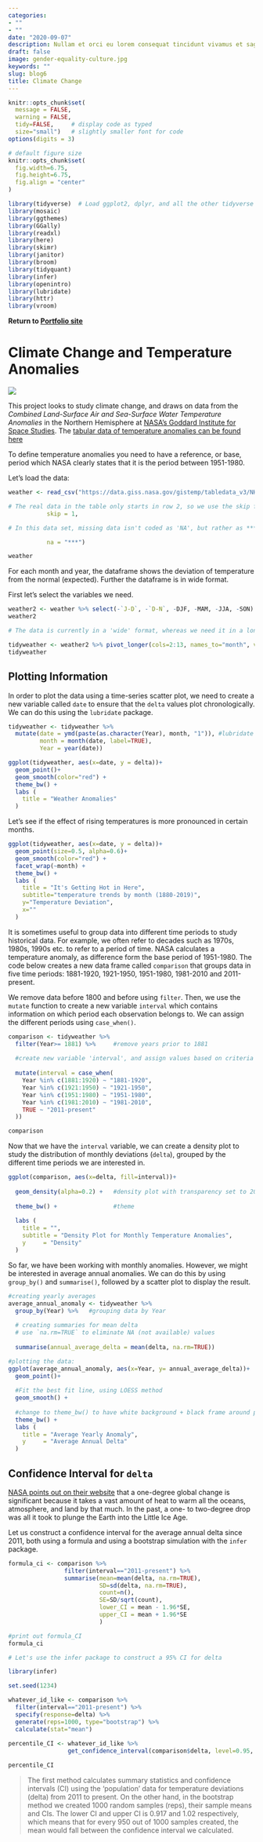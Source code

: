```yaml
---
categories:
- ""
- ""
date: "2020-09-07"
description: Nullam et orci eu lorem consequat tincidunt vivamus et sagittis magna sed nunc rhoncus condimentum sem. In efficitur ligula tate urna. Maecenas massa sed magna lacinia magna pellentesque lorem ipsum dolor. Nullam et orci eu lorem consequat tincidunt. Vivamus et sagittis tempus.
draft: false
image: gender-equality-culture.jpg
keywords: ""
slug: blog6
title: Climate Change
---
```



```r
knitr::opts_chunk$set(
  message = FALSE, 
  warning = FALSE, 
  tidy=FALSE,     # display code as typed
  size="small")   # slightly smaller font for code
options(digits = 3)

# default figure size
knitr::opts_chunk$set(
  fig.width=6.75, 
  fig.height=6.75,
  fig.align = "center"
)
```


```r
library(tidyverse)  # Load ggplot2, dplyr, and all the other tidyverse packages
library(mosaic)
library(ggthemes)
library(GGally)
library(readxl)
library(here)
library(skimr)
library(janitor)
library(broom)
library(tidyquant)
library(infer)
library(openintro)
library(lubridate)
library(httr)
library(vroom)
```

**Return to [Portfolio site](https://johanna-jeffery-portfolio.netlify.app)**

# Climate Change and Temperature Anomalies

![](/Users/Johanna 1/Documents/Academics/LBS/Term 1/Applied Statistics/Git/my_website2/my_website/Images_test/climate-change.jpg)

This project looks to study climate change, and draws on data from the *Combined Land-Surface Air and Sea-Surface Water Temperature Anomalies* in the Northern Hemisphere at [NASA's Goddard Institute for Space Studies](https://data.giss.nasa.gov/gistemp). The [tabular data of temperature anomalies can be found here](https://data.giss.nasa.gov/gistemp/tabledata_v3/NH.Ts+dSST.txt)

To define temperature anomalies you need to have a reference, or base, period which NASA clearly states that it is the period between 1951-1980.

Let's load the data:

```r

weather <- read_csv("https://data.giss.nasa.gov/gistemp/tabledata_v3/NH.Ts+dSST.csv", 

# The real data in the table only starts in row 2, so we use the skip function to skip one row
           skip = 1, 

# In this data set, missing data isn't coded as 'NA', but rather as ***, so we specify this here

           na = "***")

weather
```


For each month and year, the dataframe shows the deviation of temperature from the normal (expected). Further the dataframe is in wide format.

First let's select the variables we need.

```r
weather2 <- weather %>% select(-`J-D`, -`D-N`, -DJF, -MAM, -JJA, -SON)
weather2

# The data is currently in a 'wide' format, whereas we need it in a long format

tidyweather <- weather2 %>% pivot_longer(cols=2:13, names_to="month", values_to="delta")
tidyweather
```


## Plotting Information

In order to plot the data using a time-series scatter plot, we need to create a new variable called `date` to ensure that the `delta` values plot chronologically. We can do this using the `lubridate` package.


```r

tidyweather <- tidyweather %>%
  mutate(date = ymd(paste(as.character(Year), month, "1")), #lubridate used 
         month = month(date, label=TRUE),
         Year = year(date)) 

ggplot(tidyweather, aes(x=date, y = delta))+
  geom_point()+
  geom_smooth(color="red") +
  theme_bw() +
  labs (
    title = "Weather Anomalies"
  )

```

Let's see if the effect of rising temperatures is more pronounced in certain months.

```r

ggplot(tidyweather, aes(x=date, y = delta))+
  geom_point(size=0.5, alpha=0.6)+
  geom_smooth(color="red") +
  facet_wrap(~month) +
  theme_bw() +
  labs (
    title = "It's Getting Hot in Here",
    subtitle="temperature trends by month (1880-2019)",
    y="Temperature Deviation",
    x=""
  )

```


It is sometimes useful to group data into different time periods to study historical data. For example, we often refer to decades such as 1970s, 1980s, 1990s etc. to refer to a period of time. NASA calculates a temperature anomaly, as difference form the base period of 1951-1980. The code below creates a new data frame called `comparison` that groups data in five time periods: 1881-1920, 1921-1950, 1951-1980, 1981-2010 and 2011-present. 

We remove data before 1800 and before using `filter`. Then, we use the `mutate` function to create a new variable `interval` which contains information on which period each observation belongs to. We can assign the different periods using `case_when()`.


```r

comparison <- tidyweather %>% 
  filter(Year>= 1881) %>%     #remove years prior to 1881
  
  #create new variable 'interval', and assign values based on criteria below:
  
  mutate(interval = case_when(
    Year %in% c(1881:1920) ~ "1881-1920",
    Year %in% c(1921:1950) ~ "1921-1950",
    Year %in% c(1951:1980) ~ "1951-1980",
    Year %in% c(1981:2010) ~ "1981-2010",
    TRUE ~ "2011-present"
  ))

comparison
```

Now that we have the `interval` variable, we can create a density plot to study the distribution of monthly deviations (`delta`), grouped by the different time periods we are interested in.

```r

ggplot(comparison, aes(x=delta, fill=interval))+
  
  geom_density(alpha=0.2) +   #density plot with transparency set to 20%
  
  theme_bw() +                #theme
  
  labs (
    title = "",
    subtitle = "Density Plot for Monthly Temperature Anomalies",
    y     = "Density"         
  )

```

So far, we have been working with monthly anomalies. However, we might be interested in average annual anomalies. We can do this by using `group_by()` and `summarise()`, followed by a scatter plot to display the result. 

```r

#creating yearly averages
average_annual_anomaly <- tidyweather %>% 
  group_by(Year) %>%   #grouping data by Year
  
  # creating summaries for mean delta 
  # use `na.rm=TRUE` to eliminate NA (not available) values 
  
  summarise(annual_average_delta = mean(delta, na.rm=TRUE)) 

#plotting the data:
ggplot(average_annual_anomaly, aes(x=Year, y= annual_average_delta))+
  geom_point()+
  
  #Fit the best fit line, using LOESS method
  geom_smooth() +
  
  #change to theme_bw() to have white background + black frame around plot
  theme_bw() +
  labs (
    title = "Average Yearly Anomaly",
    y     = "Average Annual Delta"
  )                         


```


## Confidence Interval for `delta`

[NASA points out on their website](https://earthobservatory.nasa.gov/world-of-change/decadaltemp.php) that a one-degree global change is significant because it takes a vast amount of heat to warm all the oceans, atmosphere, and land by that much. In the past, a one- to two-degree drop was all it took to plunge the Earth into the Little Ice Age.

Let us construct a confidence interval for the average annual delta since 2011, both using a formula and using a bootstrap simulation with the `infer` package.

```r

formula_ci <- comparison %>% 
                filter(interval=="2011-present") %>% 
                summarise(mean=mean(delta, na.rm=TRUE), 
                          SD=sd(delta, na.rm=TRUE), 
                          count=n(), 
                          SE=SD/sqrt(count),
                          lower_CI = mean - 1.96*SE,
                          upper_CI = mean + 1.96*SE
                          )

#print out formula_CI
formula_ci
```


```r

# Let's use the infer package to construct a 95% CI for delta

library(infer)

set.seed(1234)

whatever_id_like <- comparison %>% 
  filter(interval=="2011-present") %>%
  specify(response=delta) %>% 
  generate(reps=1000, type="bootstrap") %>% 
  calculate(stat="mean")
  
percentile_CI <- whatever_id_like %>% 
                 get_confidence_interval(comparison$delta, level=0.95, type="percentile")

percentile_CI

```

> The first method calculates summary statistics and confidence intervals (CI) using the 'population' data for temperature deviations (delta) from 2011 to present. On the other hand, in the bootstrap method we created 1000 random samples (reps), their sample means and CIs. 
> The lower CI and upper CI is 0.917 and 1.02 respectively, which means that for every 950 out of 1000 samples created, the mean would fall between the confidence interval we calculated.      